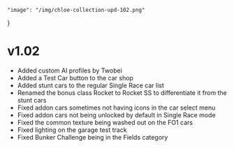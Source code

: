     "image": "/img/chloe-collection-upd-102.png"
}

# v1.02

- Added custom AI profiles by Twobei
- Added a Test Car button to the car shop
- Added stunt cars to the regular Single Race car list
- Renamed the bonus class Rocket to Rocket SS to differentiate it from the stunt cars
- Fixed addon cars sometimes not having icons in the car select menu
- Fixed addon cars not being unlocked by default in Single Race mode
- Fixed the common texture being washed out on the FO1 cars
- Fixed lighting on the garage test track
- Fixed Bunker Challenge being in the Fields category